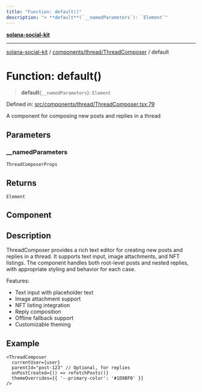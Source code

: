 ```yaml
---
title: "Function: default()"
description: "> **default**(`__namedParameters`): `Element`"
---
```


[**solana-social-kit**](../../../../README.mdx)

***

[solana-social-kit](../../../../README.mdx) / [components/thread/ThreadComposer](../README.mdx) / default

# Function: default()

> **default**(`__namedParameters`): `Element`

Defined in: [src/components/thread/ThreadComposer.tsx:79](https://github.com/SendArcade/solana-social-starter/blob/bd4b3556b8f469c27ebb06f4df65b3a36b43ba3b/src/components/thread/ThreadComposer.tsx#L79)

A component for composing new posts and replies in a thread

## Parameters

### \_\_namedParameters

`ThreadComposerProps`

## Returns

`Element`

## Component

## Description

ThreadComposer provides a rich text editor for creating new posts and replies in a thread.
It supports text input, image attachments, and NFT listings. The component handles both
root-level posts and nested replies, with appropriate styling and behavior for each case.

Features:
- Text input with placeholder text
- Image attachment support
- NFT listing integration
- Reply composition
- Offline fallback support
- Customizable theming

## Example

```tsx
<ThreadComposer
  currentUser={user}
  parentId="post-123" // Optional, for replies
  onPostCreated={() => refetchPosts()}
  themeOverrides={{ '--primary-color': '#1D9BF0' }}
/>
```
